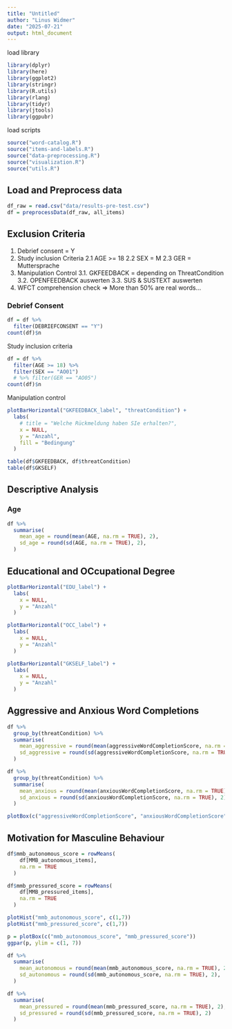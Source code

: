 ```yaml
---
title: "Untitled"
author: "Linus Widmer"
date: "2025-07-21"
output: html_document
---
```


load library
```r
library(dplyr)
library(here)
library(ggplot2)
library(stringr)
library(R.utils)
library(rlang)
library(tidyr)
library(jtools)
library(ggpubr)
```

load scripts
```r
source("word-catalog.R")
source("items-and-labels.R")
source("data-preprocessing.R")
source("visualization.R")
source("utils.R")
```

## Load and Preprocess data
```r
df_raw = read.csv("data/results-pre-test.csv")
df = preprocessData(df_raw, all_items)
```

## Exclusion Criteria 

1. Debrief consent = Y
2. Study inclusion Criteria 
 2.1 AGE >= 18
 2.2 SEX = M
 2.3 GER = Muttersprache
3. Manipulation Control
  3.1. GKFEEDBACK = depending on ThreatCondition
  3.2. OPENFEEDBACK auswerten
  3.3. SUS & SUSTEXT auswerten
4. WFCT comprehension check
  => More than 50% are real words...

### Debrief Consent
```r
df = df %>% 
  filter(DEBRIEFCONSENT == "Y")
count(df)$n
```


Study inclusion criteria
```r
df = df %>% 
  filter(AGE >= 18) %>% 
  filter(SEX == "AO01") 
  # %>% filter(GER == "AO05") 
count(df)$n
```

Manipulation control
```r

plotBarHorizontal("GKFEEDBACK_label", "threatCondition") +
  labs(
    # title = "Welche Rückmeldung haben SIe erhalten?",
    x = NULL,
    y = "Anzahl",
    fill = "Bedingung"
  )

```

```r
table(df$GKFEEDBACK, df$threatCondition)
table(df$GKSELF)
```


## Descriptive Analysis

### Age
```r
df %>%
  summarise(
    mean_age = round(mean(AGE, na.rm = TRUE), 2),
    sd_age = round(sd(AGE, na.rm = TRUE), 2),
  )
```

## Educational and OCcupational Degree

```r
plotBarHorizontal("EDU_label") + 
  labs(
    x = NULL,
    y = "Anzahl"
  ) 

plotBarHorizontal("OCC_label") + 
  labs(
    x = NULL,
    y = "Anzahl"
  ) 

plotBarHorizontal("GKSELF_label") + 
  labs(
    x = NULL,
    y = "Anzahl"
  ) 
```

## Aggressive and Anxious Word Completions


```r
df %>%
  group_by(threatCondition) %>%
  summarise(
    mean_aggressive = round(mean(aggressiveWordCompletionScore, na.rm = TRUE), 2),
    sd_aggressive = round(sd(aggressiveWordCompletionScore, na.rm = TRUE), 2),
  )

df %>%
  group_by(threatCondition) %>%
  summarise(
    mean_anxious = round(mean(anxiousWordCompletionScore, na.rm = TRUE), 2),
    sd_anxious = round(sd(anxiousWordCompletionScore, na.rm = TRUE), 2)
  )
```

```r
plotBox(c("aggressiveWordCompletionScore", "anxiousWordCompletionScore"), "threatCondition")
```


## Motivation for Masculine Behaviour
```r

df$mmb_autonomous_score = rowMeans(
    df[MMB_autonomous_items],
    na.rm = TRUE
  )

df$mmb_pressured_score = rowMeans(
    df[MMB_pressured_items],
    na.rm = TRUE
  )
```


```r
plotHist("mmb_autonomous_score", c(1,7))
plotHist("mmb_pressured_score", c(1,7))

p = plotBox(c("mmb_autonomous_score", "mmb_pressured_score"))
ggpar(p, ylim = c(1, 7))
```


```r
df %>%
  summarise(
    mean_autonomous = round(mean(mmb_autonomous_score, na.rm = TRUE), 2),
    sd_autonomous = round(sd(mmb_autonomous_score, na.rm = TRUE), 2),
  )

df %>%
  summarise(
    mean_pressured = round(mean(mmb_pressured_score, na.rm = TRUE), 2),
    sd_pressured = round(sd(mmb_pressured_score, na.rm = TRUE), 2)
  )
```




